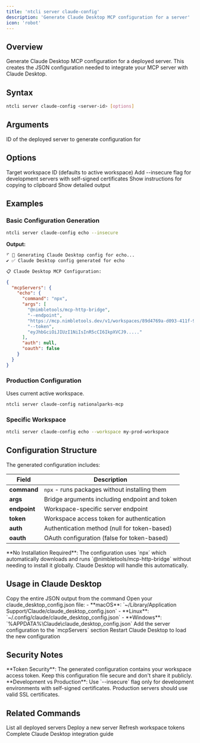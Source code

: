 ```yaml
---
title: 'ntcli server claude-config'
description: 'Generate Claude Desktop MCP configuration for a server'
icon: 'robot'
---
```


## Overview

Generate Claude Desktop MCP configuration for a deployed server. This creates the JSON configuration needed to integrate your MCP server with Claude Desktop.

## Syntax

```bash
ntcli server claude-config <server-id> [options]
```

## Arguments

<ResponseField name="server-id" type="string" required>
  ID of the deployed server to generate configuration for
</ResponseField>

## Options

<ResponseField name="-w, --workspace" type="string">
  Target workspace ID (defaults to active workspace)
</ResponseField>

<ResponseField name="--insecure" type="boolean">
  Add --insecure flag for development servers with self-signed certificates
</ResponseField>

<ResponseField name="--copy" type="boolean">
  Show instructions for copying to clipboard
</ResponseField>

<ResponseField name="--verbose" type="boolean">
  Show detailed output
</ResponseField>

## Examples

### Basic Configuration Generation

```bash
ntcli server claude-config echo --insecure
```

**Output:**
```bash
⠋ 🔧 Generating Claude Desktop config for echo...
✔ ✅ Claude Desktop config generated for echo

📋 Claude Desktop MCP Configuration:
```

```json
{
  "mcpServers": {
    "echo": {
      "command": "npx",
      "args": [
        "@nimbletools/mcp-http-bridge",
        "--endpoint",
        "https://mcp.nimbletools.dev/v1/workspaces/89d4769a-d093-411f-987c-782216903383/servers/echo/mcp",
        "--token",
        "eyJhbGciOiJIUzI1NiIsInR5cCI6IkpXVCJ9....."
      ],
      "auth": null,
      "oauth": false
    }
  }
}
```

### Production Configuration

Uses current active workspace.

```bash
ntcli server claude-config nationalparks-mcp
```

### Specific Workspace

```bash
ntcli server claude-config echo --workspace my-prod-workspace
```

## Configuration Structure

The generated configuration includes:

| Field | Description |
|-------|-------------|
| **command** | `npx` - runs packages without installing them |
| **args** | Bridge arguments including endpoint and token |
| **endpoint** | Workspace-specific server endpoint |
| **token** | Workspace access token for authentication |
| **auth** | Authentication method (null for token-based) |
| **oauth** | OAuth configuration (false for token-based) |

<Callout type="info">
  **No Installation Required**: The configuration uses `npx` which automatically downloads and runs `@nimbletools/mcp-http-bridge` without needing to install it globally. Claude Desktop will handle this automatically.
</Callout>

## Usage in Claude Desktop

<Steps>
  <Step title="Copy Configuration">
    Copy the entire JSON output from the command
  </Step>
  <Step title="Open Claude Config">
    Open your claude_desktop_config.json file:
    - **macOS**: `~/Library/Application Support/Claude/claude_desktop_config.json`
    - **Linux**: `~/.config/claude/claude_desktop_config.json`
    - **Windows**: `%APPDATA%\Claude\claude_desktop_config.json`
  </Step>
  <Step title="Add Server Config">
    Add the server configuration to the `mcpServers` section
  </Step>
  <Step title="Restart Claude">
    Restart Claude Desktop to load the new configuration
  </Step>
</Steps>

## Security Notes

<Callout type="warning">
  **Token Security**: The generated configuration contains your workspace access token. Keep this configuration file secure and don't share it publicly.
</Callout>

<Callout type="info">
  **Development vs Production**: Use `--insecure` flag only for development environments with self-signed certificates. Production servers should use valid SSL certificates.
</Callout>

## Related Commands

<CardGroup cols={2}>
  <Card
    title="server list"
    icon="list"  
    href="/commands/server/list"
  >
    List all deployed servers
  </Card>
  <Card
    title="server deploy"
    icon="rocket"
    href="/commands/server/deploy"
  >
    Deploy a new server
  </Card>
  <Card
    title="token refresh"
    icon="arrows-rotate"
    href="/commands/token/refresh"
  >
    Refresh workspace tokens
  </Card>
  <Card
    title="Claude Integration"
    icon="brain"
    href="/concepts/claude-integration"
  >
    Complete Claude Desktop integration guide
  </Card>
</CardGroup>
